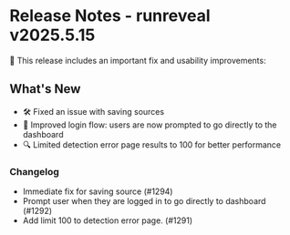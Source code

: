 # Release Notes - runreveal v2025.5.15

🚀 This release includes an important fix and usability improvements:

## What's New
- 🛠️ Fixed an issue with saving sources
- 🚪 Improved login flow: users are now prompted to go directly to the dashboard
- 🔍 Limited detection error page results to 100 for better performance

### Changelog
* Immediate fix for saving source (#1294)
* Prompt user when they are logged in to go directly to dashboard (#1292)
* Add limit 100 to detection error page. (#1291)
